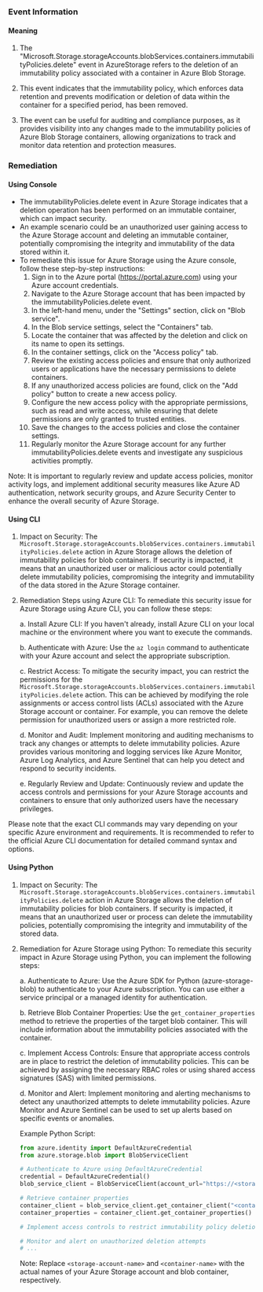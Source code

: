 
### Event Information

#### Meaning

1. The "Microsoft.Storage.storageAccounts.blobServices.containers.immutabilityPolicies.delete" event in AzureStorage refers to the deletion of an immutability policy associated with a container in Azure Blob Storage.

2. This event indicates that the immutability policy, which enforces data retention and prevents modification or deletion of data within the container for a specified period, has been removed.

3. The event can be useful for auditing and compliance purposes, as it provides visibility into any changes made to the immutability policies of Azure Blob Storage containers, allowing organizations to track and monitor data retention and protection measures.

### Remediation

#### Using Console

- The immutabilityPolicies.delete event in Azure Storage indicates that a deletion operation has been performed on an immutable container, which can impact security.
- An example scenario could be an unauthorized user gaining access to the Azure Storage account and deleting an immutable container, potentially compromising the integrity and immutability of the data stored within it.
- To remediate this issue for Azure Storage using the Azure console, follow these step-by-step instructions:
  1. Sign in to the Azure portal (https://portal.azure.com) using your Azure account credentials.
  2. Navigate to the Azure Storage account that has been impacted by the immutabilityPolicies.delete event.
  3. In the left-hand menu, under the "Settings" section, click on "Blob service".
  4. In the Blob service settings, select the "Containers" tab.
  5. Locate the container that was affected by the deletion and click on its name to open its settings.
  6. In the container settings, click on the "Access policy" tab.
  7. Review the existing access policies and ensure that only authorized users or applications have the necessary permissions to delete containers.
  8. If any unauthorized access policies are found, click on the "Add policy" button to create a new access policy.
  9. Configure the new access policy with the appropriate permissions, such as read and write access, while ensuring that delete permissions are only granted to trusted entities.
  10. Save the changes to the access policies and close the container settings.
  11. Regularly monitor the Azure Storage account for any further immutabilityPolicies.delete events and investigate any suspicious activities promptly.

Note: It is important to regularly review and update access policies, monitor activity logs, and implement additional security measures like Azure AD authentication, network security groups, and Azure Security Center to enhance the overall security of Azure Storage.

#### Using CLI

1. Impact on Security: The `Microsoft.Storage.storageAccounts.blobServices.containers.immutabilityPolicies.delete` action in Azure Storage allows the deletion of immutability policies for blob containers. If security is impacted, it means that an unauthorized user or malicious actor could potentially delete immutability policies, compromising the integrity and immutability of the data stored in the Azure Storage container.

2. Remediation Steps using Azure CLI: To remediate this security issue for Azure Storage using Azure CLI, you can follow these steps:

   a. Install Azure CLI: If you haven't already, install Azure CLI on your local machine or the environment where you want to execute the commands.

   b. Authenticate with Azure: Use the `az login` command to authenticate with your Azure account and select the appropriate subscription.

   c. Restrict Access: To mitigate the security impact, you can restrict the permissions for the `Microsoft.Storage.storageAccounts.blobServices.containers.immutabilityPolicies.delete` action. This can be achieved by modifying the role assignments or access control lists (ACLs) associated with the Azure Storage account or container. For example, you can remove the delete permission for unauthorized users or assign a more restricted role.

   d. Monitor and Audit: Implement monitoring and auditing mechanisms to track any changes or attempts to delete immutability policies. Azure provides various monitoring and logging services like Azure Monitor, Azure Log Analytics, and Azure Sentinel that can help you detect and respond to security incidents.

   e. Regularly Review and Update: Continuously review and update the access controls and permissions for your Azure Storage accounts and containers to ensure that only authorized users have the necessary privileges.

Please note that the exact CLI commands may vary depending on your specific Azure environment and requirements. It is recommended to refer to the official Azure CLI documentation for detailed command syntax and options.

#### Using Python

1. Impact on Security: The `Microsoft.Storage.storageAccounts.blobServices.containers.immutabilityPolicies.delete` action in Azure Storage allows the deletion of immutability policies for blob containers. If security is impacted, it means that an unauthorized user or process can delete the immutability policies, potentially compromising the integrity and immutability of the stored data.

2. Remediation for Azure Storage using Python: To remediate this security impact in Azure Storage using Python, you can implement the following steps:

   a. Authenticate to Azure: Use the Azure SDK for Python (azure-storage-blob) to authenticate to your Azure subscription. You can use either a service principal or a managed identity for authentication.

   b. Retrieve Blob Container Properties: Use the `get_container_properties` method to retrieve the properties of the target blob container. This will include information about the immutability policies associated with the container.

   c. Implement Access Controls: Ensure that appropriate access controls are in place to restrict the deletion of immutability policies. This can be achieved by assigning the necessary RBAC roles or using shared access signatures (SAS) with limited permissions.

   d. Monitor and Alert: Implement monitoring and alerting mechanisms to detect any unauthorized attempts to delete immutability policies. Azure Monitor and Azure Sentinel can be used to set up alerts based on specific events or anomalies.

   Example Python Script:
   ```python
   from azure.identity import DefaultAzureCredential
   from azure.storage.blob import BlobServiceClient

   # Authenticate to Azure using DefaultAzureCredential
   credential = DefaultAzureCredential()
   blob_service_client = BlobServiceClient(account_url="https://<storage-account-name>.blob.core.windows.net", credential=credential)

   # Retrieve container properties
   container_client = blob_service_client.get_container_client("<container-name>")
   container_properties = container_client.get_container_properties()

   # Implement access controls to restrict immutability policy deletion

   # Monitor and alert on unauthorized deletion attempts
   # ...
   ```
   Note: Replace `<storage-account-name>` and `<container-name>` with the actual names of your Azure Storage account and blob container, respectively.

